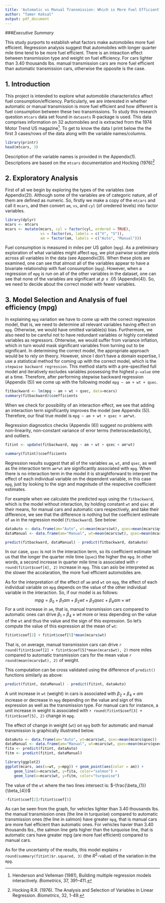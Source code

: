 ```yaml
---
title: 'Automatic vs Manual Transmission: Which is More Fuel Efficient?'
author: "Tamer Koksal"
output: pdf_document
---
```


###*Executive Summary*

This study purports to establish what factors make automobiles more fuel efficient. Regression analysis suggest that automobiles with longer quarter mile time tend to be more fuel efficient. There is an inteaction effect between transmission type and weight on fuel efficiency. For cars lighter than $3.40$ thousands lbs. manual transmission cars are more fuel efficient than automatic transmission cars, otherwise the opposite is the case.

## 1. Introduction

This project is intended to explore what automobile characteristics affect fuel consumption/efficiency. Particularly, we are interested in whether automatic or manual transmission is more fuel efficient and how different is fuel consumption between these two transmissions. To study this research question `mtcars` data set found in `datasets` R-package is used. This data comprises information on 32 automobiles and is extracted from the 1974 Motor Trend US magazine[^1]. To get to know the data I print below the the first 3 cases/rows of the data along with the variable names/columns.

[^1]: Henderson and Velleman (1981), Building multiple regression models interactively. *Biometrics*, 37, 391–411.

```r
library(printr)
head(mtcars, 3)
```

Description of the variable names is provided in the Appendix(1). Descriptions are based on the `mtcars` documentation and Hocking (1976)[^2] 

[^2]: Hocking R.R. (1976). The Analysis and Selection of Variables in Linear Regression. *Biometrics*, 32, 1-49.

## 2. Exploratory Analysis

First of all we begin by exploring the types of the variables (see Appendix(2)). Although some of the variables are of categoric nature, all of them are defined as numeric. So, firstly we make a copy of the `mtcars` and call it `mcars`, and then convert `am`, `vs`, and `cyl` (of oredered levels) into factor variables.

```r
library(dplyr)
mcars <- mtcars
mcars <- mutate(mcars, cyl = factor(cyl, ordered = TRUE),
                vs = factor(vs, labels = c("V", "S")),
                am = factor(am, labels = c("Auto", "Manual")))
```

Fuel consumption is measured in miles per US gallon (`mpg`). As a preliminary exploration of what variables might affect `mpg`, we plot pairwise scatter plots across all variables in the data (see Appendix(3)). When these plots are examined, one can see that almost all of the variables appear to have a bivariate relationship with fuel consumption (`mpg`). However, when a regression of `mpg` is run on all of the other variables in the dataset, one can see that none of the variables are significant at $p\leq.05$ (Appendix(4)). So, we need to decide about the correct model with fewer variables.


## 3. Model Selection and Analysis of fuel efficiency (mpg)

In explaining `mpg` variation we have to come up with the correct regression model, that is, we need to determine all relevant variables having effect on `mpg`. Otherwise, we would have omitted variable(s) bias. Furthermore, we also need to be careful not to have redundant variables or highly correlated variables as regressors. Ohterwise, we would suffer from variance inflation, which in turn would mask significant variables from turning out to be significant. In determining the correct model, the appropriate approach would be to rely on theory. However, since I don't have a domain expertise, I use a statistical method for coming up with the correct model, which is the `stepwise backward regression`. This method starts with a pre-specified full model and iteratively excludes variables possessing the highest `p-value` one at a time. Therefore, after performing stepwise backward regression (Appendix (5)) we come up with the following model `mpg ~ am + wt + qsec`.

```r
fitbackward <- lm(mpg ~ am + wt + qsec, data=mcars)
summary(fitbackward)$coefficients
```

When we check for possibility of an interaction effect, we see that adding an interaction term significantly improves the model (see Appendix (5)). Therefore, our final true model is `mpg ~ am + wt + qsec + am*wt`.

Regression diagnostics checks (Appendix (6)) suggest no problems with non-linearity, non-constant variance of error terms (heteroscedasticity), and outliers.


```r
fitint <- update(fitbackward, mpg ~ am + wt + qsec + am*wt)

summary(fitint)$coefficients
```


Regression results suggest that all of the variables `am`, `wt`, and `qsec`, as well as the interaction term `am*wt` are significantly associated with `mpg`. When there is no interaction term in the model it is straightforward to interpret the effect of each individual variable on the dependent variable, in this case `mpg`, just by looking to the sign and magnitude of the respective coefficient estimates. 

For example when we calculate the predicted `mpg`s using the `fitbackward`, which is the model without interaction, by holding constant `wt` and `qsec` at their means, for manual cars and automatic cars respectively, and take their difference, we see that the difference is nothing but the coefficient estimate of `am` in the regression model (`fitbackward`). See below:

```r
dataAuto <- data.frame(am="Auto", wt=mean(mcars$wt), qsec=mean(mcars$qsec))
dataManual <- data.frame(am="Manual", wt=mean(mcars$wt), qsec=mean(mcars$qsec)) 

predict(fitbackward, dataManual) - predict(fitbackward, dataAuto)
```


In our case, `qsec` is not in the interaction term, so its coefficient estimate tell us that the longer the quarter mile time (`qsec`) the higher the `mpg`. In other words, a second increase in quarter mile time is associated with `r round(fitint$coef[4], 2)` increase in `mpg`. This can aslo be interpreted as the slower the accelaration, the more fuel efficient automobiles are.

As for the interpretation of the effect of `am` and `wt` on `mpg`, the effect of each individual variable on `mpg` depends on the value of the other individual variable in the interaction. So, if our model is as follows: $$mpg=\beta_{0} + \beta_{1}am + \beta_{2}wt + \beta_{3}qsec +\beta_{4}am\times{wt}$$ 
For a unit increase in `am`, that is, manual transmission cars compared to automatic ones can drive $\beta_{1} + \beta_{4} \times wt$ more or less depending on the value of the `wt` and thus the value and the sign of this expression. So let's compute the value of this expression at the mean of `wt`:

```r
fitint$coef[2] + fitint$coef[5]*mean(mcars$wt)
```


That is, on average, manual transmission cars can drive `r round(fitint$coef[2] + fitint$coef[5]*mean(mcars$wt), 2)` more miles compared to automatic transmission cars for the mean value `r round(mean(mcars$wt), 2)` of weight.

This computation can be cross validated using the difference of `predict()` functions similarly as above:

```r
predict(fitint, dataManual) - predict(fitint, dataAuto)
```

A unit increase in `wt` (weight) in cars is associated with $\beta_{2} + \beta_{4} \times am$ increase or decrease in `mpg` depending on the value and sign of this expression as well as the transmission type. For manual cars for instance, a unit increase in weight is associated with `r round(fitint$coef[3] + fitint$coef[5], 2)` change in `mpg`.

The effect of change in weight (`wt`) on `mpg` both for automatic and manual transmission is graphically illustrated below.

```r
dataAuto <- data.frame(am="Auto", wt=mcars$wt, qsec=mean(mcars$qsec))
dataManual <- data.frame(am="Manual", wt=mcars$wt, qsec=mean(mcars$qsec))
fita <- predict(fitint, dataAuto)
fitm <- predict(fitint, dataManual)

library(ggplot2)
ggplot(mcars, aes(x=wt, y=mpg)) + geom_point(aes(color = am)) +
    geom_line(x=mcars$wt, y=fita, color="salmon") +
    geom_line(x=mcars$wt, y=fitm, color="turquoise")
```

The value of the `wt` where the two lines intersect is: $-\frac{\beta_{1}}{\beta_{4}}$

```r
-fitint$coef[2]/fitint$coef[5]
```

As can be seen from the graph, for vehicles lighter than $3.40$ thousands lbs. the manual transmission ones (the line in turquoise) compared to automatic transmission ones (the line in salmon) have greater `mpg`, that is manual cars are more fuel efficient than automatic ones. For vehicles havier than $3.40$ thousands lbs., the salmon line gets higher than the turquoise line, that is automatic cars have greater mpg (are more fuel efficient) compared to manual cars.

As for the uncertainty of the results, this model explains `r round(summary(fitint)$r.squared, 3)` (the $R^2$-value) of the variation in the `mpg`.